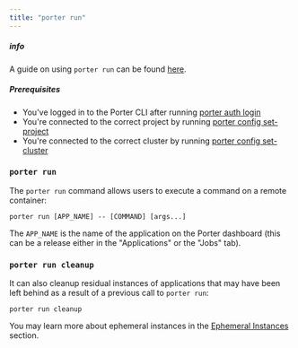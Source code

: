 ```yaml
---
title: "porter run"
---
```


##### info

A guide on using `porter run` can be found [here](/enterprise/cli/remote-shell-access).

##### Prerequisites

* You've logged in to the Porter CLI after running [porter auth login](/enterprise/cli/command-reference/porter-auth)
* You're connected to the correct project by running [porter config set-project](/enterprise/cli/command-reference/porter-config)
* You're connected to the correct cluster by running [porter config set-cluster](/enterprise/cli/command-reference/porter-config)

  
### `porter run`[](#porter-run "Direct link to heading")

The `porter run` command allows users to execute a command on a remote container:

```
porter run [APP_NAME] -- [COMMAND] [args...]

```

The `APP_NAME` is the name of the application on the Porter dashboard (this can be a release either in the "Applications" or the "Jobs" tab).

### `porter run cleanup`[](#porter-run-cleanup "Direct link to heading")

It can also cleanup residual instances of applications that may have been left behind as a result of a previous call to `porter run`:

```
porter run cleanup

```

You may learn more about ephemeral instances in the [Ephemeral Instances](/enterprise/cli/remote-shell-access#ephemeral-pods) section.